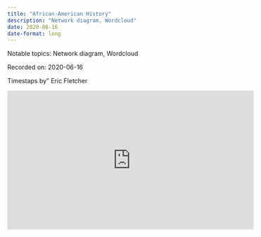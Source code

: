 ```yaml
---
title: "African-American History"
description: "Network diagram, Wordcloud"
date: 2020-06-16
date-format: long
---
```


Notable topics: Network diagram, Wordcloud

Recorded on: 2020-06-16

Timestaps by" Eric Fletcher


<iframe width="560" height="315" src="https://www.youtube.com/embed/2L-jA-Me3zg" title="YouTube video player" frameborder="0" allow="accelerometer; autoplay; clipboard-write; encrypted-media; gyroscope; picture-in-picture" allowfullscreen></iframe>
